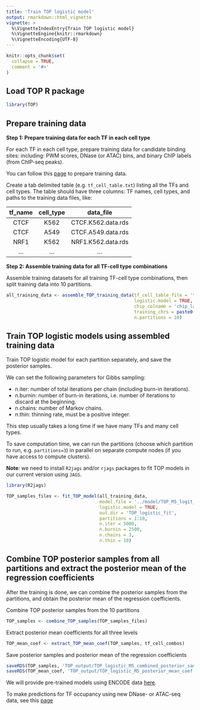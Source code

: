 ```yaml
---
title: 'Train TOP logistic model'
output: rmarkdown::html_vignette
vignette: >
  %\VignetteIndexEntry{Train TOP logistic model}
  %\VignetteEngine{knitr::rmarkdown}
  %\VignetteEncoding{UTF-8}
---
```


```r
knitr::opts_chunk$set(
  collapse = TRUE,
  comment = '#>'
)
```

Load TOP R package
---------------------

```r
library(TOP)
```


Prepare training data
---------------------

**Step 1: Prepare training data for each TF in each cell type**

For each TF in each cell type, prepare training data for candidate binding sites:
including: PWM scores, DNase (or ATAC) bins, 
and binary ChIP labels (from ChIP-seq peaks).

You can follow this [page](data_preparation.html) to prepare training data.

Create a tab delimited table (e.g. `tf_cell_table.txt`) 
listing all the TFs and cell types. 
The table should have three columns:
TF names, cell types, and paths to the training data files, like:

|   tf_name    |   cell_type   |        data_file       |
|:------------:|:-------------:|:----------------------:|
|     CTCF     |     K562      |   CTCF.K562.data.rds   |
|     CTCF     |     A549      |   CTCF.A549.data.rds   |
|     NRF1     |     K562      |   NRF1.K562.data.rds   |
|     ...      |     ...       |   ...                  |


**Step 2: Assemble training data for all TF-cell type combinations**

Assemble training datasets for all training TF-cell type 
combinations, then split training data into 10 partitions.

```r
all_training_data <- assemble_TOP_training_data(tf_cell_table_file = 'tf_cell_table.txt',
                                                logistic.model = TRUE,
                                                chip_colname = 'chip_label',
                                                training_chrs = paste0('chr', seq(1,21,2)), 
                                                n.partitions = 10)
```


Train TOP logistic models using assembled training data
-------------------------------------------------------------
Train TOP logistic model for each partition separately, and save the posterior samples.

We can set the following parameters for Gibbs sampling: 

- n.iter: number of total iterations per chain (including burn-in iterations).
- n.burnin: number of burn-in iterations, i.e. number of iterations to discard at the beginning.
- n.chains: number of Markov chains.
- n.thin: thinning rate, must be a positive integer.

This step usually takes a long time if we have many TFs and many cell types. 

To save computation time, we can run the partitions 
(choose which partition to run, e.g. `partitions=3`) 
in parallel on separate compute nodes (if you have access to compute clusters). 

**Note**: we need to install `R2jags` and/or `rjags` packages to fit TOP models 
in our current version using `JAGS`.

```r
library(R2jags)

TOP_samples_files <- fit_TOP_model(all_training_data, 
                                   model.file = '../model/TOP_M5_logit_model_jags_priorVar1.txt',
                                   logistic.model = TRUE,
                                   out.dir = 'TOP_logistic_fit',
                                   partitions = 1:10,
                                   n.iter = 5000, 
                                   n.burnin = 2500,
                                   n.chains = 3,
                                   n.thin = 10)
```


Combine TOP posterior samples from all partitions and extract the posterior mean of the regression coefficients
----------------------------------------------------------------------------------------------------------------

After the training is done, we can combine the posterior samples from the partitions,
and obtain the posterior mean of the regression coefficients.

Combine TOP posterior samples from the 10 partitions
```r
TOP_samples <- combine_TOP_samples(TOP_samples_files)
```

Extract posterior mean coefficients for all three levels
```r
TOP_mean_coef <- extract_TOP_mean_coef(TOP_samples, tf_cell_combos)
```

Save posterior samples and posterior mean of the regression coefficients
```r
saveRDS(TOP_samples, 'TOP_output/TOP_logistic_M5_combined_posterior_samples.rds')
saveRDS(TOP_mean_coef, 'TOP_output/TOP_logistic_M5_posterior_mean_coef.rds')
```

We will provide pre-trained models using ENCODE data
[here](https://users.cs.duke.edu/~amink/software/).

To make predictions for TF occupancy using new DNase- or ATAC-seq data,
see this [page](predict_TF_occupancy_with_trained_model.html)

